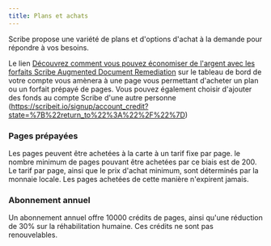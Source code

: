 ```yaml
---
title: Plans et achats
---
```



Scribe propose une variété de plans et d'options d'achat à la demande pour répondre à vos besoins.

Le lien [Découvrez comment vous pouvez économiser de l'argent avec les forfaits Scribe Augmented Document Remediation](https://scribeit.io/signup/documents_upsell) sur le tableau de bord de votre compte vous amènera à une page vous permettant d'acheter un plan ou un forfait prépayé de pages. Vous pouvez également choisir d'ajouter des fonds au compte Scribe d'une autre personne (https://scribeit.io/signup/account_credit?state=%7B%22return_to%22%3A%22%2F%22%7D)

### Pages prépayées

Les pages peuvent être achetées à la carte à un tarif fixe par page. le nombre minimum de pages pouvant être achetées par ce biais est de 200. Le tarif par page, ainsi que le prix d'achat minimum, sont déterminés par la monnaie locale. Les pages achetées de cette manière n'expirent jamais.

### Abonnement annuel

Un abonnement annuel offre 10000 crédits de pages, ainsi qu'une réduction de 30% sur la réhabilitation humaine. Ces crédits ne sont pas renouvelables.

